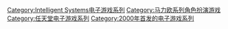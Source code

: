{{DEFAULTSORT:Paper Mario}}
[[Category:Intelligent_Systems电子游戏系列|Category:Intelligent Systems电子游戏系列]]
[[Category:马力欧系列角色扮演游戏|Category:马力欧系列角色扮演游戏]]
[[Category:任天堂电子游戏系列|Category:任天堂电子游戏系列]]
[[Category:2000年首发的电子游戏系列|Category:2000年首发的电子游戏系列]]